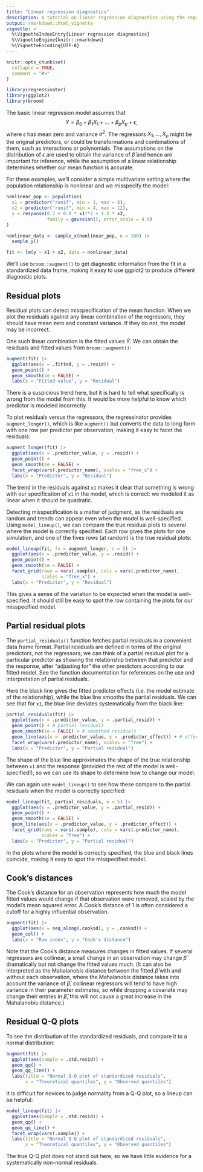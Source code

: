 ```yaml
---
title: "Linear regression diagnostics"
description: A tutorial on linear regression diagnostics using the regressinator.
output: rmarkdown::html_vignette
vignette: >
  %\VignetteIndexEntry{Linear regression diagnostics}
  %\VignetteEngine{knitr::rmarkdown}
  %\VignetteEncoding{UTF-8}
---
```


```r
knitr::opts_chunk$set(
  collapse = TRUE,
  comment = "#>"
)
```

```r
library(regressinator)
library(ggplot2)
library(broom)
```

The basic linear regression model assumes that
$$
Y = \beta_0 + \beta_1 X_1 + \dots + \beta_p X_p + \epsilon,
$$
where $\epsilon$ has mean zero and variance $\sigma^2$. The regressors $X_1,
\dots, X_p$ might be the original predictors, or could be transformations and
combinations of them, such as interactions or polynomials. The assumptions on
the distribution of $\epsilon$ are used to obtain the variance of $\hat \beta$
and hence are important for inference, while the assumption of a linear
relationship determines whether our mean function is accurate.

For these examples, we'll consider a simple multivariate setting where the
population relationship is nonlinear and we misspecify the model:

```r
nonlinear_pop <- population(
  x1 = predictor("runif", min = 1, max = 8),
  x2 = predictor("runif", min = 4, max = 12),
  y = response(0.7 + 0.8 * x1**2 + 1.2 * x2,
               family = gaussian(), error_scale = 4.0)
)

nonlinear_data <- sample_x(nonlinear_pop, n = 100) |>
  sample_y()

fit <- lm(y ~ x1 + x2, data = nonlinear_data)
```

We'll use `broom::augment()` to get diagnostic information from the fit in a
standardized data frame, making it easy to use ggplot2 to produce different
diagnostic plots.

## Residual plots

Residual plots can detect misspecification of the mean function. When we plot
the residuals against any linear combination of the regressors, they should have
mean zero and constant variance. If they do not, the model may be incorrect.

One such linear combination is the fitted values $\hat Y$. We can obtain the
residuals and fitted values from `broom::augment()`:

```r
augment(fit) |>
  ggplot(aes(x = .fitted, y = .resid)) +
  geom_point() +
  geom_smooth(se = FALSE) +
  labs(x = "Fitted value", y = "Residual")
```

There is a suspicious trend here, but it is hard to tell what specifically is
wrong from the model from this. It would be more helpful to know which predictor
is modeled incorrectly.

To plot residuals versus the regressors, the regressinator provides
`augment_longer()`, which is like `augment()` but converts the data to long form
with one row per predictor per observation, making it easy to facet the
residuals:

```r
augment_longer(fit) |>
  ggplot(aes(x = .predictor_value, y = .resid)) +
  geom_point() +
  geom_smooth(se = FALSE) +
  facet_wrap(vars(.predictor_name), scales = "free_x") +
  labs(x = "Predictor", y = "Residual")
```

The trend in the residuals against `x1` makes it clear that something is wrong
with our specification of `x1` in the model, which is correct: we modeled it as
linear when it should be quadratic.

Detecting misspecification is a matter of judgment, as the residuals are random
and trends can appear even when the model is well-specified. Using
`model_lineup()`, we can compare the true residual plots to several where the
model is correctly specified. Each row gives the plots for one simulation, and
one of the fives rows (at random) is the true residual plots:

```r
model_lineup(fit, fn = augment_longer, n = 5) |>
  ggplot(aes(x = .predictor_value, y = .resid)) +
  geom_point() +
  geom_smooth(se = FALSE) +
  facet_grid(rows = vars(.sample), cols = vars(.predictor_name),
             scales = "free_x") +
  labs(x = "Predictor", y = "Residual")
```

This gives a sense of the variation to be expected when the model is
well-specified. It should still be easy to spot the row containing the plots for
our misspecified model.

## Partial residual plots

The `partial_residuals()` function fetches partial residuals in a convenient
data frame format. Partial residuals are defined in terms of the original
predictors, not the regressors; we can think of a partial residual plot for a
particular predictor as showing the relationship between that predictor and the
response, after "adjusting for" the other predictors according to our fitted
model. See the function documentation for references on the use and
interpretation of partial residuals.

Here the black line gives the fitted predictor effects (i.e. the model estimate
of the relationship), while the blue line smooths the partial residuals. We can
see that for `x1`, the blue line deviates systematically from the black line:

```r
partial_residuals(fit) |>
  ggplot(aes(x = .predictor_value, y = .partial_resid)) +
  geom_point() + # partial residuals
  geom_smooth(se = FALSE) + # smoothed residuals
  geom_line(aes(x = .predictor_value, y = .predictor_effect)) + # effects
  facet_wrap(vars(.predictor_name), scales = "free") +
  labs(x = "Predictor", y = "Partial residual")
```

The shape of the blue line approximates the shape of the true relationship
between `x1` and the response (provided the rest of the model is
well-specified!), so we can use its shape to determine how to change our model.

We can again use `model_lineup()` to see how these compare to the partial
residuals when the model is correctly specified:

```r
model_lineup(fit, partial_residuals, n = 5) |>
  ggplot(aes(x = .predictor_value, y = .partial_resid)) +
  geom_point() +
  geom_smooth(se = FALSE) +
  geom_line(aes(x = .predictor_value, y = .predictor_effect)) +
  facet_grid(rows = vars(.sample), cols = vars(.predictor_name),
             scales = "free") +
  labs(x = "Predictor", y = "Partial residual")
```

In the plots where the model is correctly specified, the blue and black lines
coincide, making it easy to spot the misspecified model.

## Cook's distances

The Cook's distance for an observation represents how much the model fitted
values would change if that observation were removed, scaled by the model's mean
squared error. A Cook's distance of 1 is often considered a cutoff for a highly
influential observation.

```r
augment(fit) |>
  ggplot(aes(x = seq_along(.cooksd), y = .cooksd)) +
  geom_col() +
  labs(x = "Row index", y = "Cook's distance")
```

Note that the Cook's distance measures changes in fitted values. If several
regressors are collinear, a small change in an observation may change $\hat
\beta$ dramatically but not change the fitted values much. (It can also be
interpreted as the Mahalanobis distance between the fitted $\hat \beta$ with and
without each observation, where the Mahalanobis distance takes into account the
variance of $\hat \beta$; collinear regressors will tend to have high variance
in their parameter estimates, so while dropping a covariate may change their
entries in $\hat \beta$, this will not cause a great increase in the Mahalanobis
distance.)

## Residual Q-Q plots

To see the distribution of the standardized residuals, and compare it to a
normal distribution:

```r
augment(fit) |>
  ggplot(aes(sample = .std.resid)) +
  geom_qq() +
  geom_qq_line() +
  labs(title = "Normal Q-Q plot of standardized residuals",
       x = "Theoretical quantiles", y = "Observed quantiles")
```

It is difficult for novices to judge normality from a Q-Q plot, so a lineup can
be helpful:

```r
model_lineup(fit) |>
  ggplot(aes(sample = .std.resid)) +
  geom_qq() +
  geom_qq_line() +
  facet_wrap(vars(.sample)) +
  labs(title = "Normal Q-Q plot of standardized residuals",
       x = "Theoretical quantiles", y = "Observed quantiles")
```

The true Q-Q plot does not stand out here, so we have little evidence for a
systematically non-normal residuals.
